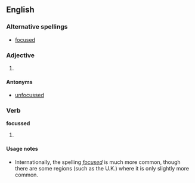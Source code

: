==English==

===Alternative spellings===
* [[focused]]

===Adjective===
{{en-adj}}

# {{UK}} {{alternative spelling of|[[focused]]}}

====Antonyms====
* [[unfocussed]]

===Verb===
'''focussed'''

# {{UK}} {{past of|[[focus]]}}

====Usage notes====
* Internationally, the spelling ''[[focused]]'' is much more common, though there are some regions (such as the U.K.) where it is only slightly more common.